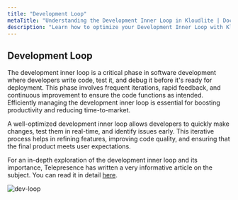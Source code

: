 ```yaml
---
title: "Development Loop"  
metaTitle: "Understanding the Development Inner Loop in Kloudlite | Documentation"  
description: "Learn how to optimize your Development Inner Loop with Kloudlite. Explore best practices for coding, testing, and debugging within your development environments"
---
```


## Development Loop
The development inner loop is a critical phase in software development where developers write code, test it, and debug it before it's ready for deployment. This phase involves frequent iterations, rapid feedback, and continuous improvement to ensure the code functions as intended. Efficiently managing the development inner loop is essential for boosting productivity and reducing time-to-market.

A well-optimized development inner loop allows developers to quickly make changes, test them in real-time, and identify issues early. This iterative process helps in refining features, improving code quality, and ensuring that the final product meets user expectations.

For an in-depth exploration of the development inner loop and its importance, Telepresence has written a very informative article on the subject. You can read it in detail [here](https://www.getambassador.io/docs/telepresence-oss/latest/concepts/devloop).

![dev-loop](/docs/introduction/dev-loop.png)
